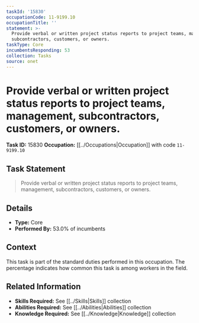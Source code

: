 ```yaml
---
taskId: '15830'
occupationCode: 11-9199.10
occupationTitle: ''
statement: >-
  Provide verbal or written project status reports to project teams, management,
  subcontractors, customers, or owners.
taskType: Core
incumbentsResponding: 53
collection: Tasks
source: onet
---
```

# Provide verbal or written project status reports to project teams, management, subcontractors, customers, or owners.

**Task ID:** 15830
**Occupation:** [[../Occupations|Occupation]] with code `11-9199.10`

## Task Statement

> Provide verbal or written project status reports to project teams, management, subcontractors, customers, or owners.

## Details

- **Type:** Core
- **Performed By:** 53.0% of incumbents

## Context

This task is part of the standard duties performed in this occupation. The percentage indicates how common this task is among workers in the field.

## Related Information

- **Skills Required:** See [[../Skills|Skills]] collection
- **Abilities Required:** See [[../Abilities|Abilities]] collection
- **Knowledge Required:** See [[../Knowledge|Knowledge]] collection
